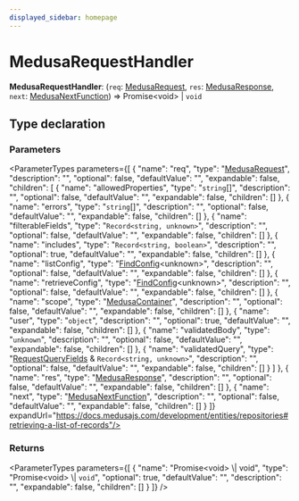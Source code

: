```yaml
---
displayed_sidebar: homepage
---
```



# MedusaRequestHandler

 **MedusaRequestHandler**: (`req`: [MedusaRequest](../interfaces/medusa.MedusaRequest.mdx), `res`: [MedusaResponse](medusa.MedusaResponse.mdx), `next`: [MedusaNextFunction](medusa.MedusaNextFunction.mdx)) => Promise&#60;void&#62; \| `void`

## Type declaration

### Parameters

<ParameterTypes parameters={[
  {
    "name": "req",
    "type": "[MedusaRequest](../interfaces/medusa.MedusaRequest.mdx)",
    "description": "",
    "optional": false,
    "defaultValue": "",
    "expandable": false,
    "children": [
      {
        "name": "allowedProperties",
        "type": "`string`[]",
        "description": "",
        "optional": false,
        "defaultValue": "",
        "expandable": false,
        "children": []
      },
      {
        "name": "errors",
        "type": "`string`[]",
        "description": "",
        "optional": false,
        "defaultValue": "",
        "expandable": false,
        "children": []
      },
      {
        "name": "filterableFields",
        "type": "`Record<string, unknown>`",
        "description": "",
        "optional": false,
        "defaultValue": "",
        "expandable": false,
        "children": []
      },
      {
        "name": "includes",
        "type": "`Record<string, boolean>`",
        "description": "",
        "optional": true,
        "defaultValue": "",
        "expandable": false,
        "children": []
      },
      {
        "name": "listConfig",
        "type": "[FindConfig](../interfaces/medusa.FindConfig.mdx)&#60;unknown&#62;",
        "description": "",
        "optional": false,
        "defaultValue": "",
        "expandable": false,
        "children": []
      },
      {
        "name": "retrieveConfig",
        "type": "[FindConfig](../interfaces/medusa.FindConfig.mdx)&#60;unknown&#62;",
        "description": "",
        "optional": false,
        "defaultValue": "",
        "expandable": false,
        "children": []
      },
      {
        "name": "scope",
        "type": "[MedusaContainer](medusa.MedusaContainer-2.mdx)",
        "description": "",
        "optional": false,
        "defaultValue": "",
        "expandable": false,
        "children": []
      },
      {
        "name": "user",
        "type": "`object`",
        "description": "",
        "optional": true,
        "defaultValue": "",
        "expandable": false,
        "children": []
      },
      {
        "name": "validatedBody",
        "type": "`unknown`",
        "description": "",
        "optional": false,
        "defaultValue": "",
        "expandable": false,
        "children": []
      },
      {
        "name": "validatedQuery",
        "type": "[RequestQueryFields](../interfaces/medusa.RequestQueryFields.mdx) & `Record<string, unknown>`",
        "description": "",
        "optional": false,
        "defaultValue": "",
        "expandable": false,
        "children": []
      }
    ]
  },
  {
    "name": "res",
    "type": "[MedusaResponse](medusa.MedusaResponse.mdx)",
    "description": "",
    "optional": false,
    "defaultValue": "",
    "expandable": false,
    "children": []
  },
  {
    "name": "next",
    "type": "[MedusaNextFunction](medusa.MedusaNextFunction.mdx)",
    "description": "",
    "optional": false,
    "defaultValue": "",
    "expandable": false,
    "children": []
  }
]} expandUrl="https://docs.medusajs.com/development/entities/repositories#retrieving-a-list-of-records"/>

### Returns

<ParameterTypes parameters={[
  {
    "name": "Promise&#60;void&#62; \\| void",
    "type": "Promise&#60;void&#62; \\| `void`",
    "optional": true,
    "defaultValue": "",
    "description": "",
    "expandable": false,
    "children": []
  }
]} />
